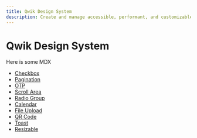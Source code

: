 ```yaml
---
title: Qwik Design System
description: Create and manage accessible, performant, and customizable design systems in Qwik.
---
```


# Qwik Design System

Here is some MDX

- [Checkbox](checkbox)
- [Pagination](pagination)
- [OTP](otp)
- [Scroll Area](scroll-area)
- [Radio Group](radio-group)
- [Calendar](calendar)
- [File Upload](file-upload)
- [QR Code](qr-code)
- [Toast](toast)
- [Resizable](resizable)
